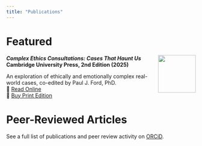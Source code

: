 ```yaml
---
title: "Publications"
---
```


# Featured

::: {.callout-note title="New Book Edited by Dr. Paul J. Ford"}
![](images/complex_ethics_consultations_thumbnail.jpg){width="100px" style="float: right; margin-left: 20px;"}

**_Complex Ethics Consultations: Cases That Haunt Us_**  
**Cambridge University Press, 2nd Edition (2025)**

An exploration of ethically and emotionally complex real-world cases, co-edited by Paul J. Ford, PhD.  
🔗 [Read Online](https://doi-org.ccmain.ohionet.org/10.1017/9781009400947)  
📘 [Buy Print Edition](https://www.cambridge.org/core/books/complex-ethics-consultations/3DAA263C13B92F12732CFE340A4F79C6)
:::


# Peer-Reviewed Articles

See a full list of publications and peer review activity on [ORCiD](https://orcid.org/0000-0002-5423-8845).